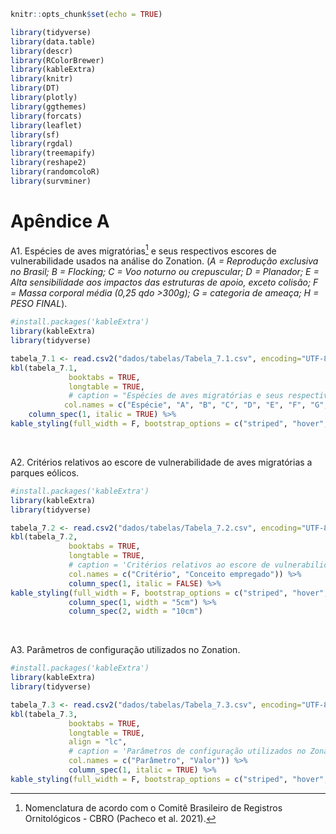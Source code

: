 <style> {
    margin: auto;
}
</style>

```{r setup, include=FALSE}
knitr::opts_chunk$set(echo = TRUE)
```

```{r library, echo=FALSE, message=FALSE, warning=FALSE}

library(tidyverse)
library(data.table)
library(descr)
library(RColorBrewer)
library(kableExtra)
library(knitr)
library(DT)
library(plotly)
library(ggthemes)
library(forcats)
library(leaflet)
library(sf)
library(rgdal)
library(treemapify)
library(reshape2)
library(randomcoloR)
library(survminer)
```

# Apêndice A {- #apendiceA}

\pagestyle{headings}


A1. Espécies de aves migratórias^[Nomenclatura de acordo com o Comitê Brasileiro de Registros Ornitológicos - CBRO (Pacheco et al. 2021).] e seus respectivos escores de vulnerabilidade usados na análise do Zonation. (*A = Reprodução exclusiva no Brasil; B = Flocking; C = Voo noturno ou crepuscular; D =	Planador; E = Alta sensibilidade aos impactos das estruturas de apoio, exceto colisão; F = Massa corporal média (0,25 qdo >300g); G =	categoria de ameaça; H = PESO FINAL*).

```{r tab01, echo=FALSE, message=FALSE, warning=FALSE, encoding="UTF-8", paged.print=TRUE}

#install.packages('kableExtra')
library(kableExtra)
library(tidyverse)

tabela_7.1 <- read.csv2("dados/tabelas/Tabela_7.1.csv", encoding="UTF-8")
kbl(tabela_7.1,
             booktabs = TRUE,
             longtable = TRUE,
             # caption = "Espécies de aves migratórias e seus respectivos escores de vulnerabilidade usados na análise do Zonation.*",
            col.names = c("Espécie", "A", "B", "C", "D", "E", "F", "G", "H")) %>%
    column_spec(1, italic = TRUE) %>% 
kable_styling(full_width = F, bootstrap_options = c("striped", "hover", "condensed", "responsive"))

```


<br>

\newpage

A2. Critérios relativos ao escore de vulnerabilidade de aves migratórias a parques eólicos.  


```{r tab02, echo=FALSE, message=FALSE, warning=FALSE, encoding="UTF-8", paged.print=TRUE}

#install.packages('kableExtra')
library(kableExtra)
library(tidyverse)

tabela_7.2 <- read.csv2("dados/tabelas/Tabela_7.2.csv", encoding="UTF-8")
kbl(tabela_7.2,
             booktabs = TRUE,
             longtable = TRUE,
             # caption = 'Critérios relativos ao escore de vulnerabilidade de aves migratórias a parques eólicos.',
             col.names = c("Critério", "Conceito empregado")) %>%
             column_spec(1, italic = FALSE) %>% 
kable_styling(full_width = F, bootstrap_options = c("striped", "hover", "condensed", "responsive")) %>% 
             column_spec(1, width = "5cm") %>% 
             column_spec(2, width = "10cm")

```


<br>

A3.  Parâmetros de configuração utilizados no Zonation.  


```{r tab03, echo=FALSE, message=FALSE, warning=FALSE, encoding="UTF-8", paged.print=TRUE}

#install.packages('kableExtra')
library(kableExtra)
library(tidyverse)

tabela_7.3 <- read.csv2("dados/tabelas/Tabela_7.3.csv", encoding="UTF-8")
kbl(tabela_7.3,
             booktabs = TRUE,
             longtable = TRUE,
             align = "lc",
             # caption = 'Parâmetros de configuração utilizados no Zonation.',
             col.names = c("Parâmetro", "Valor")) %>%
             column_spec(1, italic = TRUE) %>% 
kable_styling(full_width = F, bootstrap_options = c("striped", "hover", "condensed", "responsive"))

```


